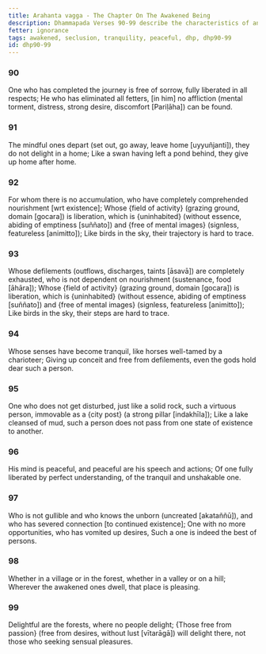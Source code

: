 ```yaml
---
title: Arahanta vagga - The Chapter On The Awakened Being
description: Dhammapada Verses 90-99 describe the characteristics of an awakened being, the qualities of a peaceful mind, and what makes a place pleasing.
fetter: ignorance
tags: awakened, seclusion, tranquility, peaceful, dhp, dhp90-99
id: dhp90-99
---
```


### 90

One who has completed the journey is free of sorrow,
fully liberated in all respects;
He who has eliminated all fetters,
[in him] no affliction (mental torment, distress, strong desire, discomfort [Pariḷāha]) can be found.

### 91

The mindful ones depart (set out, go away, leave home [uyyuñjanti]),
they do not delight in a home;
Like a swan having left a pond behind,
they give up home after home.

### 92

For whom there is no accumulation,
who have completely comprehended nourishment [wrt existence];
Whose \{field of activity} (grazing ground, domain [gocara]) is liberation,
which is \{uninhabited} (without essence, abiding of emptiness [suññato]) and \{free of mental images} (signless, featureless [animitto]);
Like birds in the sky,
their trajectory is hard to trace.

### 93

Whose defilements (outflows, discharges, taints [āsavā]) are completely exhausted,
who is not dependent on nourishment (sustenance, food [āhāra]);
Whose \{field of activity} (grazing ground, domain [gocara]) is liberation,
which is \{uninhabited} (without essence, abiding of emptiness [suññato]) and \{free of mental images} (signless, featureless [animitto]);
Like birds in the sky,
their steps are hard to trace.

### 94

Whose senses have become tranquil,
like horses well-tamed by a charioteer;
Giving up conceit and free from defilements,
even the gods hold dear such a person.

### 95

One who does not get disturbed, just like a solid rock,
such a virtuous person, immovable as a \{city post} (a strong pillar [indakhīla]);
Like a lake cleansed of mud,
such a person does not pass from one state of existence to another.

### 96

His mind is peaceful,
and peaceful are his speech and actions;
Of one fully liberated by perfect understanding,
of the tranquil and unshakable one.

### 97

Who is not gullible and who knows the unborn (uncreated [akataññū]),
and who has severed connection [to continued existence];
One with no more opportunities, who has vomited up desires,
Such a one is indeed the best of persons.

### 98

Whether in a village or in the forest,
whether in a valley or on a hill;
Wherever the awakened ones dwell,
that place is pleasing.

### 99

Delightful are the forests,
where no people delight;
\{Those free from passion} (free from desires, without lust [vītarāgā]) will delight there,
not those who seeking sensual pleasures.
